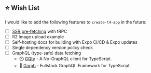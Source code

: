 ## ⭐ Wish List

I would like to add the following features to `create-t4-app` in the future:

- [ ] [SSR pre-fetching](https://trpc.io/docs/client/nextjs/server-side-helpers#1-internal-router) with tRPC
- [ ] R2 Image upload example
- [ ] Self-hosting docs for building with Expo CI/CD & Expo updates
- [ ] Single dependency version policy check
- [ ] GraphQL (type-safe) data fetching
  - ⏲️ [GQty](https://gqty.dev) - A No-GraphQL client for TypeScript.
  - 🔄 [Garph](https://garph.dev) - Fullstack GraphQL Framework for TypeScript
